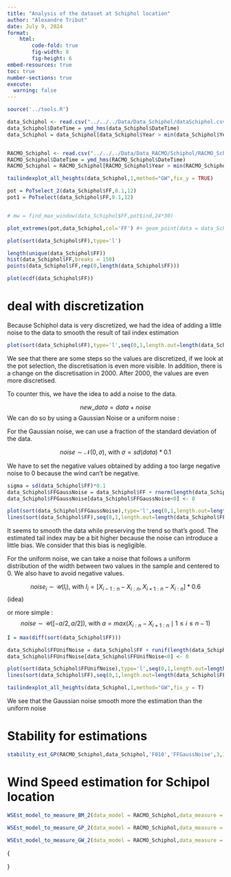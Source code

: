 ```yaml
---
title: "Analysis of the dataset at Schiphol location"
author: "Alexandre Tribut"
date: July 9, 2024
format:
    html:
        code-fold: true
        fig-width: 8
        fig-height: 6
embed-resources: true
toc: true
number-sections: true
execute: 
  warning: false
---
```





```r
source('../tools.R')
```
```r
data_Schiphol <- read.csv("../../../Data/Data_Schiphol/dataSchiphol.csv")
data_Schiphol$DateTime = ymd_hms(data_Schiphol$DateTime)
data_Schiphol = data_Schiphol[data_Schiphol$Year > min(data_Schiphol$Year) & data_Schiphol$Year < max(data_Schiphol$Year),]


RACMO_Schiphol <- read.csv("../../../Data/Data_RACMO/Schiphol/RACMO_Schiphol.csv")
RACMO_Schiphol$DateTime = ymd_hms(RACMO_Schiphol$DateTime)
RACMO_Schiphol = RACMO_Schiphol[RACMO_Schiphol$Year > min(RACMO_Schiphol$Year) & RACMO_Schiphol$Year < max(RACMO_Schiphol$Year),]
```




```r
tailindexplot_all_heights(data_Schiphol,1,method="GW",fix_y = TRUE)

pot = PoTselect_2(data_Schiphol$FF,0.1,12)
pot1 = PoTselect(data_Schiphol$FF,0.1,12)


# mw = find_max_window(data_Schiphol$FF,pot$ind,24*30)

plot_extremes(pot,data_Schiphol,col='FF') #+ geom_point(data = data_Schiphol[pot1$ind, ], aes(colour = "PoT1"), size = 3,pch=7)

plot(sort(data_Schiphol$FF),type='l')
```







```r
length(unique(data_Schiphol$FF))
hist(data_Schiphol$FF,breaks = 150)
points(data_Schiphol$FF,rep(0,length(data_Schiphol$FF)))

plot(ecdf(data_Schiphol$FF))
```



# deal with discretization

Because Schiphol data is very discretized, we had the idea of adding a little noise to the data to smooth the result of tail index estimation

```r
plot(sort(data_Schiphol$FF),type='l',seq(0,1,length.out=length(data_Schiphol$FF)))
```

We see that there are some steps so the values are discretized, if we look at the pot selection, the discretisation is even more visible. In addition, there is a change on the discretisation in 2000. After 2000, the values are even more discretised. 


To counter this, we have the idea to add a noise to the data.

$$
 new\_data = data + noise
$$
We can do so by using a Gaussian Noise or a uniform noise :

For the Gaussian noise, we can use a fraction of the standard deviation of the data. 

$$
  noise \sim \mathcal{N}(0,\sigma) \text{, with } \sigma = sd(data)*0.1
$$

We have to set the negative values obtained by adding a too large negative noise to 0 because the wind can't be negative.

```r
sigma = sd(data_Schiphol$FF)*0.1
data_Schiphol$FFGaussNoise = data_Schiphol$FF + rnorm(length(data_Schiphol$FF), mean = 0, sd = sigma)
data_Schiphol$FFGaussNoise[data_Schiphol$FFGaussNoise<0] <- 0

plot(sort(data_Schiphol$FFGaussNoise),type='l',seq(0,1,length.out=length(data_Schiphol$FFGaussNoise)),col='red')
lines(sort(data_Schiphol$FF),seq(0,1,length.out=length(data_Schiphol$FFGaussNoise)))
```

It seems to smooth the data while preserving the trend so that's good. The estimated tail index may be a bit higher because the noise can introduce a little bias. We consider that this bias is negligible.



For the uniform noise, we can take a noise that follows a uniform distribution of the width between two values in the sample and centered to 0.
We also have to avoid negative values.

$$
  noise_i \sim \mathcal{U}(I_i) \text{, with } I_i = [X_{i-1:n} - X_{i:n}, X_{i+1:n} - X_{i:n}]*0.6
$$
(idea)

or more simple :
$$
  noise \sim \mathcal{U}([-a/2,a/2]) \text{, with } a = max(X_{i:n} - X_{i+1:n} \mid 1\leq i\leq n-1)
$$

```r
I = max(diff(sort(data_Schiphol$FF)))

data_Schiphol$FFUnifNoise = data_Schiphol$FF + runif(length(data_Schiphol$FF), min = -I/2, max = I/2)
data_Schiphol$FFUnifNoise[data_Schiphol$FFUnifNoise<0] <- 0

plot(sort(data_Schiphol$FFUnifNoise),type='l',seq(0,1,length.out=length(data_Schiphol$FFUnifNoise)),col='red')
lines(sort(data_Schiphol$FF),seq(0,1,length.out=length(data_Schiphol$FFUnifNoise)))
```




```r

tailindexplot_all_heights(data_Schiphol,1,method="GW",fix_y = T)

```

We see that the Gaussian noise smooth more the estimation than the uniform noise


# Stability for estimations

```r
stability_est_GP(RACMO_Schiphol,data_Schiphol,'F010','FFGaussNoise',3,1)
```



# Wind Speed estimation for Schipol location


```r
WSEst_model_to_measure_BM_2(data_model = RACMO_Schiphol,data_measure = data_Schiphol,col_model = "F010",col_measure = "FFGaussNoise", Nb_model = 100,Nb_measure = 100)$gg

WSEst_model_to_measure_GP_2(data_model = RACMO_Schiphol,data_measure = data_Schiphol,col_model = "F010",col_measure = "FFGaussNoise",timestep_model = 3,timestep_measure = 1,th_model = 0.1,th_measure = 0.1)$gg

WSEst_model_to_measure_GW_2(data_model = RACMO_Schiphol,data_measure = data_Schiphol,col_model = "F010",col_measure = "FFGaussNoise",timestep_model = 3,timestep_measure = 1,th_model = 0.1,th_measure = 0.1)$gg
```




<!-- test -->
{
<!-- # test equivalence GP GW -->



<!-- ```{r} -->
<!-- pot <- PoTselect_2(data_RACMO$w10m,0.1,4) -->

<!-- l0 <- round(10^(seq(-2.3,0,0.05))*length(pot$pot))-1 -->
<!-- fit_gp <- FitGP_MLE2(pot$pot, 1, N= 0, r11= 1, l0= l0,metadata = list(label = "GP")) -->
<!-- fit_gw <- FitGW_iHilli(pot$pot, 1, N= 0, r11= 1, l0= l0,metadata = list(label = "GW")) -->

<!-- taileq <- fit_gp -->
<!-- taileq$tailindex <- (taileq$y + 2)*taileq$tailindex + 1 -->
<!-- taileq$tailindexStd <- (taileq$y + 2)*taileq$tailindexStd -->
<!-- taileq$metadata <- list(label = "GW eq") -->

<!-- tailindexplot_2(list(fit_gp,fit_gw,taileq)) -->


<!-- sqrt(sum((fit_gw$tailindex - taileq$tailindex)^2)) -->



<!-- ``` -->





<!-- # Quantile estimation -->

<!-- On test si il y a une difference entre l'estimation faite grace a la fonction de EVTools et l'estimation faite avec les distribution à part. On regarde aussi si les intervalles de confiance sont différents. -->





<!-- ```{r} -->
<!-- data_model <- RACMO_Schiphol -->
<!-- data_measure <- data_Schiphol -->
<!-- # data_measure -->
<!-- col_model='F010' -->
<!-- col_measure='FFnoise' -->
<!-- timestep_model=3 -->
<!-- timestep_measure=1 -->
<!-- th_model=0.1 -->
<!-- th_measure=0.1 -->

<!-- pot_model <- PoTselect(data_model[[col_model]],0.1,12/timestep_model) -->
<!-- l0_model <- round(th_model*length(pot_model$pot))-1 -->
<!-- fit_model <- FitGP_MLE2(pot_model$pot, 1, N= nrow(data_model), r11= 1, l0= l0_model) -->




<!-- # Function to constrain the tail index parameter in the estimation -->
<!-- fixedpar = list(gamma0 = fit_model$tailindex,gamma0Std = fit_model$tailindexStd) -->

<!-- # Compute scale and loc for original and tail_index model estimated -->


<!-- pot_measure <- PoTselect(data_measure[[col_measure]],0.1,12/timestep_measure) -->
<!-- print(sum(is.na(pot_measure$pot))) -->
<!-- l0_measure <- round(th_measure*length(pot_measure$pot))-1 -->

<!-- # mean timestep for POT select on measurements -->
<!-- timestep_POT_measure <- mean(diff(pot_measure$ind)*timestep_measure/(24*365.2425)) # mean of the timediff between each peak -->

<!-- # Return periods -->
<!-- X <- 10^seq(log10(timestep_POT_measure*length(pot_measure$pot)/l0_measure), log10(10000), length.out = 30) -->

<!-- p_measure = timestep_POT_measure/X -->


<!-- fit_measure <- FitGP_MLE2(pot_measure$pot, p_measure, N= nrow(data_measure), r11= 1, l0= l0_measure) -->
<!-- fit_measure_model <- FitGP_MLE2(pot_measure$pot, p_measure, N= nrow(data_measure),fixedpar = fixedpar, r11= 1, l0= l0_measure) -->

<!-- # plot ECDFs -->
<!-- xrange = c(min(c(-sort(-pot_measure$pot)[l0_measure],-sort(-pot_model$pot)[l0_model])),max(c(pot_measure$pot,pot_model$pot))) -->
<!-- xspan = seq(xrange[1],xrange[2],length.out=100) -->



<!-- print(paste('Model estimation : tail =',fit_model$tailindex,'sd',fit_model$tailindexStd,'scale =',fit_model$scale,' loc =',fit_model$location)) -->
<!-- # measurement original estimation -->
<!-- loc = list(mean = fit_measure$location, sd = fit_measure$locationStd) -->
<!-- scale = list(mean = fit_measure$scale, sd = fit_measure$logdispStd) -->
<!-- tail = list(mean = fit_measure$tailindex, sd = fit_measure$tailindexStd) -->
<!-- print(paste('Original estimation : tail =',tail$mean,'sd',tail$sd,'scale =',scale$mean,' loc =',loc$mean)) -->

<!-- measure_est = list(mean = c(fit_measure$quantile),lb = c(fit_measure$quantile) - qnorm(0.975)*c(fit_measure$quantileStd), ub = c(fit_measure$quantile) + qnorm(0.975)*c(fit_measure$quantileStd)) -->


<!-- df_measure <- data.frame( -->
<!--   return = X, -->
<!--   original = measure_est$mean, -->
<!--   lb = measure_est$lb, -->
<!--   ub = measure_est$ub -->
<!-- ) -->


<!-- # Estimate return values using the model-estimated tail index -->
<!-- loc = list(mean = fit_measure_model$location, sd = fit_measure_model$locationStd) -->
<!-- scale = list(mean = fit_measure_model$scale, sd = fit_measure_model$logdispStd) -->
<!-- tail = list(mean = fit_measure_model$tailindex, sd = fit_measure_model$tailindexStd) -->
<!-- print(paste('Measurements + Model estimation : tail =',tail$mean,'sd',tail$sd,'scale =',scale$mean,' loc =',loc$mean)) -->

<!-- model_est <- list(mean = c(fit_measure_model$quantile),lb = c(fit_measure_model$quantile) - qnorm(0.975)*c(fit_measure_model$quantileStd), ub = c(fit_measure_model$quantile) + qnorm(0.975)*c(fit_measure_model$quantileStd)) -->



<!-- # Create a data frame for plotting -->
<!-- df <- data.frame( -->
<!--   return = X, -->
<!--   original = df_measure$original, -->
<!--   model_est = model_est$mean, -->
<!--   lb = model_est$lb, -->
<!--   ub = model_est$ub -->
<!-- ) -->


<!-- # Create a data frame for observed values -->

<!-- points <- data.frame(speed = sort(pot_measure$pot)) -->
<!-- points$p <- seq(0,1-1/length(points$speed),length.out=length(points$speed))     # observed Values -->
<!-- points$used <- 1-points$p <= l0_measure/length(pot_measure$pot) -->
<!-- points$return <-  timestep_POT_measure / (1- points$p) -->




<!-- # Create the ggplot -->
<!-- custom_color <- "blue" -->

<!-- gg <- ggplot(df, aes(x = return)) + -->
<!--   geom_line(aes(y = model_est, color = 'shape estimated with model')) + -->
<!--   geom_ribbon(aes(ymin = lb, ymax = ub, fill = 'Confidence Interval, 95%'), alpha = 0.2) + -->
<!--   geom_point(data = points, aes(y = speed, color=used,shape = 'Measurements observed')) + -->
<!--   geom_line(data = df_measure, aes(y = original, color = 'all parameters estimated\nfrom measurements')) + -->
<!--   geom_line(data = df_measure, aes(y = lb), lty = 'dashed', color = "red") + -->
<!--   geom_line(data = df_measure, aes(y = ub), lty = 'dashed', color = "red") + -->
<!--   scale_x_log10(labels = scales::comma) + -->
<!--   ylim(range(c(df$original, df$model_est, df$lb, df$ub, points$speed))) + -->
<!--   labs(x = 'Return Period (years)', y = 'Return Wind Speed (m/s)', title = paste0('Estimated wind speed for return period until 10000 years,\nPoT, GP, on measurements')) + -->
<!--   scale_color_manual(values = c('shape estimated with model' = custom_color, 'all parameters estimated\nfrom measurements' = 'red','TRUE'='black','FALSE'='lightgrey')) + -->
<!--   scale_fill_manual(values = c('Confidence Interval, 95%' = custom_color)) + -->
<!--   theme(legend.position = "right") -->

<!-- last_values <- tail(df, 1)  # Get the last row of df_measure -->
<!-- print(last_values) -->
<!-- # Annotate the last values -->
<!-- gg <- gg + -->
<!--   geom_text(data = last_values, aes(label = sprintf("%.2f", original),  -->
<!--                                     x = max(df$return), y = original ),  -->
<!--             color = 'red', size = 3, hjust = 0) + -->
<!--   geom_text(data = last_values, aes(label = sprintf("%.2f", model_est),  -->
<!--                                     x = max(df$return), y = model_est),  -->
<!--             color = custom_color, size = 3, hjust = 0) + -->
<!--   geom_text(data = last_values, aes(label = sprintf("%.2f", lb),  -->
<!--                                     x = max(df$return), y = lb),  -->
<!--             color = custom_color, size = 3, hjust = 0) + -->
<!--   geom_text(data = last_values, aes(label = sprintf("%.2f", ub),  -->
<!--                                     x = max(df$return), y = ub),  -->
<!--             color = custom_color, size = 3, hjust = 0) -->

<!-- gg -->
<!-- ``` -->


<!-- ```{r} -->
<!-- WSEst_model_to_measure_GP(data_model = RACMO_Schiphol,data_measure = data_Schiphol,col_model = "w10m",col_measure = "F010",timestep_model = 3,timestep_measure = 1/6,th_model = 0.1,th_measure = 0.1) -->

<!-- ``` -->

}